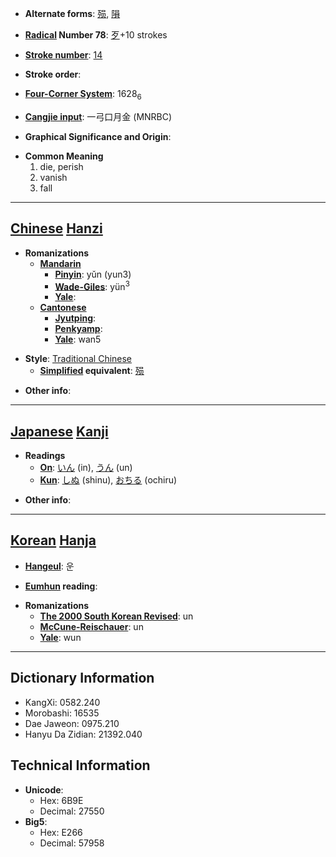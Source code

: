 * '''Alternate forms''': [[殒]], [[隕]]

* '''[[Wiktionary:Chinese radical index| Radical]] Number 78''': [[Wiktionary:Chinese radical index 歹|歹]]+10 strokes

* '''[[Wiktionary:Chinese total strokes index|Stroke number]]''': [[Wiktionary:Chinese total strokes index 14|14]]

* '''Stroke order''': 

* '''[[Wiktionary:Chinese four corner index|Four-Corner System]]''': 1628<sub>6</sub>

* '''[[Wiktionary:Chinese Cangjie index|Cangjie input]]''': 一弓口月金 (MNRBC)

* '''Graphical Significance and Origin''': 

* '''Common Meaning'''
*#die, perish
*# vanish
*# fall


----

== [[Chinese]] [[Hanzi]] ==

* '''Romanizations'''
** '''[[Mandarin]]'''
*** '''[[Pinyin]]''': yǔn (yun3)
*** '''[[Wade-Giles]]''': yün<sup>3</sup>
*** '''[[Yale]]''': 
** '''[[Cantonese]]'''
*** '''[[Jyutping]]''':
*** '''[[Penkyamp]]''': 
*** '''[[Yale]]''': wan5

* '''Style''': [[Traditional Chinese]] 
** '''[[Simplified Chinese|Simplified]] equivalent''': [[殒]]

* '''Other info''': 

----

== [[Japanese]] [[Kanji]] ==

* '''Readings'''
** '''[[On]]''': [[いん]] (in), [[うん]] (un)
** '''[[Kun]]''': [[しぬ]] (shinu), [[おちる]] (ochiru)

* '''Other info''':  

----

== [[Korean]] [[Hanja]] ==

* '''[[Hangeul]]''': 운

* '''[[Eumhun]] reading''': 

* '''Romanizations'''
** '''[[The 2000 South Korean Revised Romanization|The 2000 South Korean Revised]]''': un
** '''[[McCune-Reischauer]]''': un
** '''[[Yale]]''': wun

----

== Dictionary Information ==

* KangXi: 0582.240
* Morobashi: 16535
* Dae Jaweon: 0975.210
* Hanyu Da Zidian: 21392.040

== Technical Information ==

* '''Unicode''':
** Hex: 6B9E
** Decimal: 27550
* '''Big5''':
** Hex: E266
** Decimal: 57958